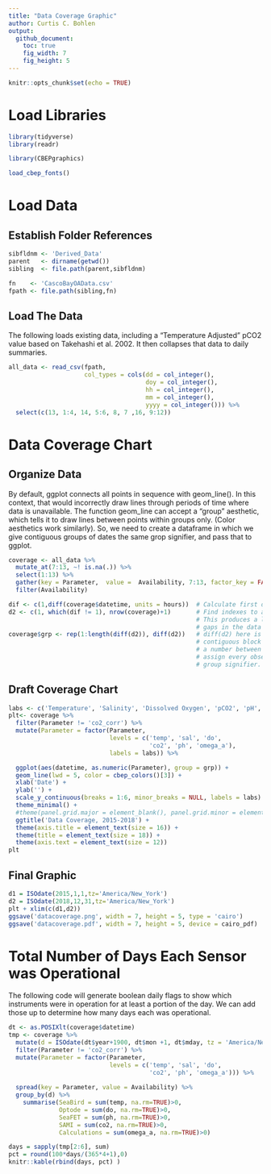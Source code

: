 ```yaml
---
title: "Data Coverage Graphic"
author: Curtis C. Bohlen
output:
  github_document:
    toc: true
    fig_width: 7
    fig_height: 5
---
```


```r
knitr::opts_chunk$set(echo = TRUE)
```


# Load Libraries
```r
library(tidyverse)
library(readr)

library(CBEPgraphics)

load_cbep_fonts()
```

# Load Data
## Establish Folder References
```r
sibfldnm <- 'Derived_Data'
parent   <- dirname(getwd())
sibling  <- file.path(parent,sibfldnm)

fn    <- 'CascoBayOAData.csv'
fpath <- file.path(sibling,fn)
```


## Load The Data
The following loads existing data, including a "Temperature Adjusted" pCO2 value based on Takehashi et al. 2002. It then collapses that data to daily summaries. 

```r
all_data <- read_csv(fpath,
                     col_types = cols(dd = col_integer(), 
                                      doy = col_integer(),
                                      hh = col_integer(),
                                      mm = col_integer(),
                                      yyyy = col_integer())) %>%
  select(c(13, 1:4, 14, 5:6, 8, 7 ,16, 9:12))
```

# Data Coverage Chart
## Organize Data

By default, ggplot connects all points in sequence with geom_line().  In this context, that would incorrectly draw lines through periods of time where data is unavailable.  The function geom_line can accept a "group" aesthetic, which tells it to draw lines between points within groups only. (Color aesthetics work similarly).  So, we need to create a dataframe in which we give contiguous groups of dates the same grop signifier, and pass that to ggplot.

```r
coverage <- all_data %>%
  mutate_at(7:13, ~! is.na(.)) %>%
  select(1:13) %>%
  gather(key = Parameter,  value =  Availability, 7:13, factor_key = FALSE) %>%
  filter(Availability)

dif <- c(1,diff(coverage$datetime, units = hours))  # Calculate first differences
d2 <- c(1, which(dif != 1), nrow(coverage)+1)       # Find indexes to all spots where the first difference is not one
                                                    # This produces a list of indexes to first observations after
                                                    # gaps in the data (or changes in which variable we are looking at).
coverage$grp <- rep(1:length(diff(d2)), diff(d2))   # diff(d2) here is the number of observations in each
                                                    # contiguous block of observations.  We assign each  group
                                                    # a number between 1 and the number of groups, and then
                                                    # assign every observation in that block that number as its
                                                    # group signifier.
```

## Draft Coverage Chart
```r
labs <- c('Temperature', 'Salinity', 'Dissolved Oxygen', 'pCO2', 'pH', 'Omega')
plt<- coverage %>%
  filter(Parameter != 'co2_corr') %>%
  mutate(Parameter = factor(Parameter,
                            levels = c('temp', 'sal', 'do',
                                       'co2', 'ph', 'omega_a'),
                            labels = labs)) %>%

  ggplot(aes(datetime, as.numeric(Parameter), group = grp)) +
  geom_line(lwd = 5, color = cbep_colors()[3]) +
  xlab('Date') +
  ylab('') +
  scale_y_continuous(breaks = 1:6, minor_breaks = NULL, labels = labs) +
  theme_minimal() +
  #theme(panel.grid.major = element_blank(), panel.grid.minor = element_blank()) +
  ggtitle('Data Coverage, 2015-2018') +
  theme(axis.title = element_text(size = 16)) +
  theme(title = element_text(size = 18)) +
  theme(axis.text = element_text(size = 12))
plt
```

## Final Graphic
```r
d1 = ISOdate(2015,1,1,tz='America/New_York')
d2 = ISOdate(2018,12,31,tz='America/New_York')
plt + xlim(c(d1,d2))
ggsave('datacoverage.png', width = 7, height = 5, type = 'cairo')
ggsave('datacoverage.pdf', width = 7, height = 5, device = cairo_pdf)
```

# Total Number of Days Each Sensor was Operational

The following code will generate boolean daily flags to show which instruments were in operation for at least a portion of the day.  We can add those up to determine how many days each was operational.
```r
dt <- as.POSIXlt(coverage$datetime)
tmp <- coverage %>%
  mutate(d = ISOdate(dt$year+1900, dt$mon +1, dt$mday, tz = 'America/New_York')) %>%
  filter(Parameter != 'co2_corr') %>%
  mutate(Parameter = factor(Parameter,
                            levels = c('temp', 'sal', 'do',
                                       'co2', 'ph', 'omega_a'))) %>%
  
  spread(key = Parameter, value = Availability) %>%
  group_by(d) %>%
    summarise(SeaBird = sum(temp, na.rm=TRUE)>0,
              Optode = sum(do, na.rm=TRUE)>0,
              SeaFET = sum(ph, na.rm=TRUE)>0,
              SAMI = sum(co2, na.rm=TRUE)>0,
              Calculations = sum(omega_a, na.rm=TRUE)>0)

```

```r
days = sapply(tmp[2:6], sum)
pct = round(100*days/(365*4+1),0)
knitr::kable(rbind(days, pct) )
```